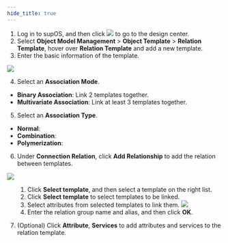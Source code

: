 ```yaml
---
hide_title: true
---
```


1. Log in to supOS, and then click <img src="https://wordpressfreezonex.oss-accelerate.aliyuncs.com/factoryModeling/7.png" /> to go to the design center.
2. Select **Object Model Management** > **Object Template** > **Relation Template**, hover over **Relation Template** and add a new template.
3. Enter the basic information of the template.

<img src="https://wordpressfreezonex.oss-accelerate.aliyuncs.com/4.2/supos/11.png" />

4. Select an **Association Mode**.
- **Binary Association**: Link 2 templates together.
- **Multivariate Association**: Link at least 3 templates together.

5. Select an **Association Type**.
- **Normal**: 
- **Combination**: 
- **Polymerization**: 

6. Under **Connection Relation**, click **Add Relationship** to add the relation between templates.

<img src="https://wordpressfreezonex.oss-accelerate.aliyuncs.com/4.2/supos/11.png" />

<ol>
<ol>
<li>Click <b>Select template</b>, and then select a template on the right list.</li>
<li>Click <b>Select template</b> to select templates to be linked.</li>
<li>Select attributes from selected templates to link them.

<img src="https://wordpressfreezonex.oss-accelerate.aliyuncs.com/4.2/supos/11.png" />
</li>
<li>Enter the relation group name and alias, and then click <b>OK</b>.</li>
</ol>
</ol>

7. (Optional) Click **Attribute**, **Services** to add attributes and services to the relation template.

